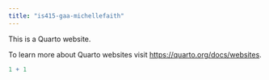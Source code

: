 ```yaml
---
title: "is415-gaa-michellefaith"
---
```


This is a Quarto website.

To learn more about Quarto websites visit <https://quarto.org/docs/websites>.

```r
1 + 1
```
